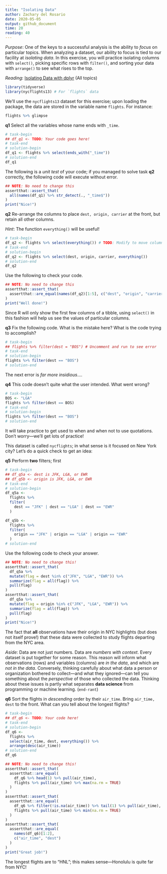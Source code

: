 ```yaml
---
title: "Isolating Data"
author: Zachary del Rosario
date: 2020-05-05
output: github_document
time: 20
reading: 40
---
```


*Purpose*: One of the keys to a successful analysis is the ability to *focus* on
particular topics. When analyzing a dataset, our ability to focus is tied to our
facility at *isolating data*. In this exercise, you will practice isolating
columns with `select()`, picking specific rows with `filter()`, and sorting your
data with `arrange()` to see what rises to the top.

*Reading*: [Isolating Data with dplyr](https://rstudio.cloud/learn/primers/2.2) (All topics)

```r
library(tidyverse)
library(nycflights13) # For `flights` data
```

We'll use the `nycflights13` dataset for this exercise; upon loading the
package, the data are stored in the variable name `flights`. For instance:

```r
flights %>% glimpse
```

__q1__ Select all the variables whose name ends with `_time`.

```r
# task-begin
## df_q1 <- TODO: Your code goes here!
# task-end
# solution-begin
df_q1 <- flights %>% select(ends_with("_time"))
# solution-end
df_q1
```

The following is a *unit test* of your code; if you managed to solve task __q2__
correctly, the following code will execute without error.

```r
## NOTE: No need to change this
assertthat::assert_that(
  all(names(df_q1) %>% str_detect(., "_time$"))
)
print("Nice!")
```

__q2__ Re-arrange the columns to place `dest, origin, carrier` at the front, but
retain all other columns.

*Hint*: The function `everything()` will be useful!

```r
# task-begin
df_q2 <- flights %>% select(everything()) # TODO: Modify to move columns to the front
# task-end
# solution-begin
df_q2 <- flights %>% select(dest, origin, carrier, everything())
# solution-end
df_q2
```

Use the following to check your code.

```r
## NOTE: No need to change this
assertthat::assert_that(
  assertthat::are_equal(names(df_q2)[1:5], c("dest", "origin", "carrier", "year", "month"))
)
print("Well done!")
```

Since R will only show the first few columns of a tibble, using `select()` in
this fashion will help us see the values of particular columns.

__q3__ Fix the following code. What is the mistake here? What is the code trying
to accomplish?

```r
# task-begin
## flights %>% filter(dest = "BOS") # Uncomment and run to see error
# task-end
# solution-begin
flights %>% filter(dest == "BOS")
# solution-end
```

The next error is *far more insidious*....

__q4__ This code doesn't quite what the user intended. What went wrong?

```r
# task-begin
BOS <- "LGA"
flights %>% filter(dest == BOS)
# task-end
# solution-begin
flights %>% filter(dest == "BOS")
# solution-end
```

It will take practice to get used to when and when not to use quotations. Don't
worry---we'll get lots of practice!

This dataset is called `nycflights`; in what sense is it focused on New York
city? Let's do a quick check to get an idea:

__q5__ Perform **two** filters; first

```r
# task-begin
## df_q5a <- dest is JFK, LGA, or EWR
## df_q5b <- origin is JFK, LGA, or EWR
# task-end
# solution-begin
df_q5a <-
  flights %>%
  filter(
    dest == "JFK" | dest == "LGA" | dest == "EWR"
  )

df_q5b <-
  flights %>%
  filter(
    origin == "JFK" | origin == "LGA" | origin == "EWR"
  )
# solution-end
```

Use the following code to check your answer.

```r
## NOTE: No need to change this!
assertthat::assert_that(
  df_q5a %>%
  mutate(flag = dest %in% c("JFK", "LGA", "EWR")) %>%
  summarize(flag = all(flag)) %>%
  pull(flag)
)
assertthat::assert_that(
  df_q5a %>%
  mutate(flag = origin %in% c("JFK", "LGA", "EWR")) %>%
  summarize(flag = all(flag)) %>%
  pull(flag)
)
print("Nice!")
```

<!-- solution-begin -->
The fact that **all** observations have their origin in NYC highlights (but
does not itself prove!) that these data were collected to study flights
departing from the NYC area.
<!-- solution-end -->

*Aside*: Data are not just numbers. Data are *numbers with context*. Every
dataset is put together for some reason. This reason will inform what
observations (rows) and variables (columns) are *in the data*, and which are
*not in the data*. Conversely, thinking carefully about what data a person or
organization bothered to collect---and what they ignored---can tell you
something about the *perspective* of those who collected the data. Thinking
about these issues is partly what separates __data science__ from programming or
machine learning. (`end-rant`)

__q6__ Sort the flights in *descending* order by their `air_time`. Bring
`air_time, dest` to the front. What can you tell about the longest flights?

```r
# task-begin
## df_q6 <- TODO: Your code here!
# task-end
# solution-begin
df_q6 <-
  flights %>%
  select(air_time, dest, everything()) %>%
  arrange(desc(air_time))
# solution-end
df_q6
```

```r
## NOTE: No need to change this!
assertthat::assert_that(
  assertthat::are_equal(
    df_q6 %>% head(1) %>% pull(air_time),
    flights %>% pull(air_time) %>% max(na.rm = TRUE)
  )
)
assertthat::assert_that(
  assertthat::are_equal(
    df_q6 %>% filter(!is.na(air_time)) %>% tail(1) %>% pull(air_time),
    flights %>% pull(air_time) %>% min(na.rm = TRUE)
  )
)
assertthat::assert_that(
  assertthat::are_equal(
    names(df_q6)[1:2],
    c("air_time", "dest")
  )
)
print("Great job!")
```

<!-- solution-begin -->
The longest flights are to "HNL"; this makes sense---Honolulu is quite far
from NYC!
<!-- solution-end -->

<!-- include-exit-ticket -->
